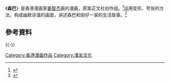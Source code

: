{{expand|time=2015-04-25T01:43:13+00:00}}

《'''森巴'''》是香港漫画家[[姜智杰|姜智杰]]画的漫画，原案正文社创作组。<ref>{{Cite news|url=http://comic.qq.com/a/20080118/000046.htm|title=最佳儿童漫画：《森巴Amigo番外篇》|language=zh-cn|publisher=腾讯|author=|date=2008年1月18日|accessdate=2015-04-25|deadurl=yes|archiveurl=https://web.archive.org/web/20150415051823/http://comic.qq.com/a/20080118/000046.htm|archivedate=2015年4月15日}}</ref>运用变形、夸张的方法，构成幽默诙谐的画面，讲述森巴和刚仔一家的生活故事。<ref>{{Cite news|url=http://news.comicyu.com/2009/12/10/35553.html|title=香港的魔力漫画《森巴AMIGO》——森巴大战外星人|language=zh-cn|publisher=漫域|author=cherri|date=2009年12月10日|accessdate=2015-04-25|archive-date=2016-03-04|archive-url=https://web.archive.org/web/20160304082815/http://news.comicyu.com/2009/12/10/35553.html|dead-url=no}}</ref>

==參考資料==
{{Reflist}}

[[Category:香港漫画作品|Category:香港漫画作品]]
[[Category:漫友文化|Category:漫友文化]]
{{-}}
{{漫画小作品}}